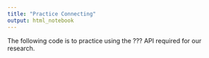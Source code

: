 ```yaml
---
title: "Practice Connecting"
output: html_notebook
---
```


The following code is to practice using the ??? API required for our research.


